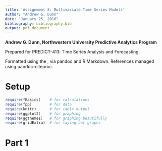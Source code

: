 ```yaml
---
title: 'Assignment 8: Multivariate Time Series Models'
author: "Andrew G. Dunn"
date: "January 25, 2016"
bibliography: bibliography.bib
output: pdf_document
---
```


\vfill

**Andrew G. Dunn, Northwestern University Predictive Analytics Program**

Prepared for PREDICT-413: Time Series Analysis and Forecasting.

Formatted using the \LaTeX\, via pandoc and R Markdown. References managed using pandoc-citeproc.

\newpage

# Setup

```r
require(fBasics)    # for calculations 
require(fpp)        # for data 
require(knitr)      # for table output
require(ggplot2)    # for graphing
require(ggthemes)   # for graphing beautifully
require(gridExtra)  # for laying out graphs
```


# Part 1

